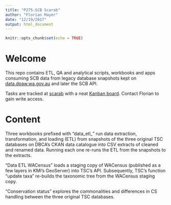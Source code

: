 ```yaml
---
title: "P275-SCB Scarab"
author: "Florian Mayer"
date: "12/19/2017"
output: html_document
---
```


```r
knitr::opts_chunk$set(echo = TRUE)
```

# Welcome
This repo contains ETL, QA and analytical scripts, workbooks and apps consuming
SCB data from legacy database snapshots kept on 
[data.dpaw.wa.gov.au](https://data.dpaw.wa.gov.au/organization/species-and-communities)
and later the SCB API.

Tasks are tracked at [scarab](https://github.com/parksandwildlife/scarab/issues)
with a neat [Kanban board](https://waffle.io/parksandwildlife/scarab/).
Contact Florian to gain write access.

# Content
Three workbooks prefixed with "data_etl_" run data extraction, transformation, and loading (ETL) from snapshots of the three original TSC databases on DBCA's CKAN data catalogue into
CSV extracts of cleaned and renamed data. Running each one re-runs the ETL from the snapshots to the extracts.

"Data ETL WACensus" loads a staging copy of WACensus (published as a few layers in KMI's GeoServer) into TSC's API. Subsequently, TSC's function "update taxa" re-builds the taxonomic tree from the WACensus staging copy.

"Conservation status" explores the commonalities and differences in CS handling between
the three original TSC databases.
